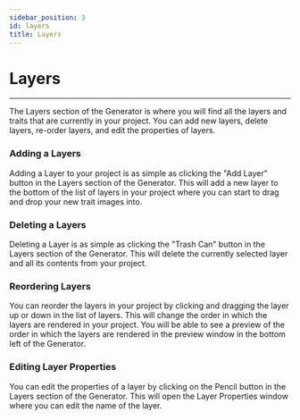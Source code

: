 ```yaml
---
sidebar_position: 3
id: layers
title: Layers
---
```


# Layers

---

The Layers section of the Generator is where you will find all the layers and traits that are currently in your project. You can add new layers, delete layers, re-order layers, and edit the properties of layers. 

### Adding a Layers
Adding a Layer to your project is as simple as clicking the "Add Layer" button in the Layers section of the Generator. This will add a new layer to the bottom of the list of layers in your project where you can start to drag and drop your new trait images into.

### Deleting a Layers
Deleting a Layer is as simple as clicking the "Trash Can" button in the Layers section of the Generator. This will delete the currently selected layer and all its contents from your project.

### Reordering Layers
You can reorder the layers in your project by clicking and dragging the layer up or down in the list of layers. This will change the order in which the layers are rendered in your project. You will be able to see a preview of the order in which the layers are rendered in the preview window in the bottom left of the Generator.

### Editing Layer Properties
You can edit the properties of a layer by clicking on the Pencil button in the Layers section of the Generator. This will open the Layer Properties window where you can edit the name of the layer.

